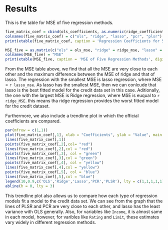 # Results

This is the table for MSE of five regression methods.
```r
five_matrix_coef = cbind(ols_coefficients, as.numeric(ridge_coefficients), as.numeric(lasso_coefficients), c(0,pc_coef_full), c(0,pls_coef_full))
colnames(five_matrix_coef) = c("ols", "ridge", "lasso", "pcr", "plsr")
print(xtable(five_matrix_coef, caption = 'Regression Coefficients for 5 Regression Methods', digits = c(0,5,5,5,5,5)), comment = FALSE)
```


```r
MSE_five = as.matrix(c("ols" = ols_mse, "ridge" = ridge_mse, "lasso" = lasso_mse, "pcr" = pc_mse, "plsr" = pls_mse))
colnames(MSE_five) = "MSE"
print(xtable(MSE_five, caption = 'MSE of Five Regression Methods', digits = 5), comment = FALSE)
```

From the MSE table above, we find that all the MSE are very close to each other and the maximum difference between the MSE of ridge and that of lasso. The regression with the smallest MSE is lasso regression, where MSE = `r lasso_mse`. As lasso has the smallest MSE, then we can conlcude that lasso is the best fitted model for the credit data set in this case. Aditionally, the one with the largest MSE is Ridge regression, where MSE is euqual to `r ridge_MSE`. this means tha ridge regression provides the worst fitted model for the credit dataset. 

Furthermore, we also include a trendline plot in which the official coefficients are compared.

```r
par(mfrow = c(1,1))
plot(five_matrix_coef[,1], xlab = "Coefficients", ylab = "Value", main = "Trend Lines of Coefficients for Five Regression Models")
lines(five_matrix_coef[,1])
points(five_matrix_coef[,2],col= "red")
lines(five_matrix_coef[,2],col = "red")
points(five_matrix_coef[,3], col = "green")
lines(five_matrix_coef[,3],col = "green")
points(five_matrix_coef[,4], col = "yellow")
lines(five_matrix_coef[,4],col = "yellow")
points(five_matrix_coef[,5], col = "blue")
lines(five_matrix_coef[,5],col = "blue")
legend(10,0.9,c('OLS','Ridge','Lasso','PCR','PLSR'), lty = c(1,1,1,1,1), lwd = c(2.5,2.5,2.5,2.5,2.5), col = c("black","red","green","yellow","blue"),merge = T)
abline(h = 0, lty = 3)
```

This trendline plot also allows us to compare how each type of regression models fit a model to the credit data set. We can see from the graph that the lines of PLSR and PCR are very close to each other, and lasso has the least variance with OLS generally. Also, for variables like `Income`, it is almost same in each model, however, for varibles like `Rating` and `Limit`, these estimates vary widely in different regression methods.